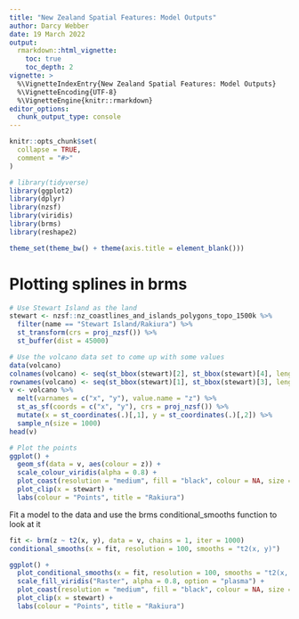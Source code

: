 ```yaml
---
title: "New Zealand Spatial Features: Model Outputs"
author: Darcy Webber
date: 19 March 2022
output: 
  rmarkdown::html_vignette:
    toc: true
    toc_depth: 2
vignette: >
  %\VignetteIndexEntry{New Zealand Spatial Features: Model Outputs}
  %\VignetteEncoding{UTF-8}
  %\VignetteEngine{knitr::rmarkdown}
editor_options: 
  chunk_output_type: console
---
```


```r
knitr::opts_chunk$set(
  collapse = TRUE,
  comment = "#>"
)
```

```r
# library(tidyverse)
library(ggplot2)
library(dplyr)
library(nzsf)
library(viridis)
library(brms)
library(reshape2)

theme_set(theme_bw() + theme(axis.title = element_blank()))
```

# Plotting splines in brms

```r
# Use Stewart Island as the land
stewart <- nzsf::nz_coastlines_and_islands_polygons_topo_1500k %>%
  filter(name == "Stewart Island/Rakiura") %>%
  st_transform(crs = proj_nzsf()) %>%
  st_buffer(dist = 45000)

# Use the volcano data set to come up with some values
data(volcano)
colnames(volcano) <- seq(st_bbox(stewart)[2], st_bbox(stewart)[4], length.out = ncol(volcano))
rownames(volcano) <- seq(st_bbox(stewart)[1], st_bbox(stewart)[3], length.out = nrow(volcano))
v <- volcano %>% 
  melt(varnames = c("x", "y"), value.name = "z") %>%
  st_as_sf(coords = c("x", "y"), crs = proj_nzsf()) %>%
  mutate(x = st_coordinates(.)[,1], y = st_coordinates(.)[,2]) %>%
  sample_n(size = 1000)
head(v)

# Plot the points
ggplot() +
  geom_sf(data = v, aes(colour = z)) +
  scale_colour_viridis(alpha = 0.8) +
  plot_coast(resolution = "medium", fill = "black", colour = NA, size = 0.3) +
  plot_clip(x = stewart) +
  labs(colour = "Points", title = "Rakiura")
```

Fit a model to the data and use the brms conditional_smooths function to look at it

```r
fit <- brm(z ~ t2(x, y), data = v, chains = 1, iter = 1000)
conditional_smooths(x = fit, resolution = 100, smooths = "t2(x, y)")
```

```r
ggplot() +
  plot_conditional_smooths(x = fit, resolution = 100, smooths = "t2(x, y)") +
  scale_fill_viridis("Raster", alpha = 0.8, option = "plasma") +
  plot_coast(resolution = "medium", fill = "black", colour = NA, size = 0.3) +
  plot_clip(x = stewart) +
  labs(colour = "Points", title = "Rakiura")
```
